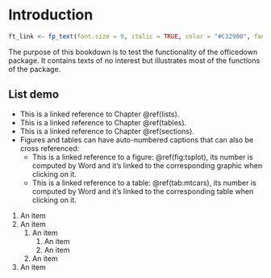 # Introduction {#intro}

```r
ft_link <- fp_text(font.size = 9, italic = TRUE, color = "#C32900", font.family = "Cambria")
```

The purpose of this bookdown is to test the functionality of the officedown package. It contains texts 
of no interest but illustrates most of the functions of the package. 

## List demo {#lists}

* This is a linked reference to Chapter \@ref(lists).
* This is a linked reference to Chapter \@ref(tables).
* This is a linked reference to Chapter \@ref(sections).
* Figures and tables can have auto-numbered captions that can also be cross referenced: 
    * This is a linked reference to a figure: \@ref(fig:tsplot), its number is computed by Word 
    and it's linked to the corresponding graphic when clicking on it.
    * This is a linked reference to a table: \@ref(tab:mtcars), its number is computed by Word 
    and it's linked to the corresponding table when clicking on it.


1. An item
1. An item
    1. An item
        1. An item
        2. An item
    2. An item
2. An item

